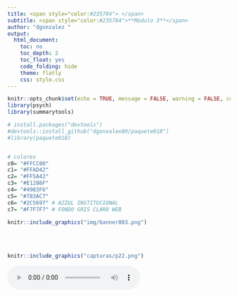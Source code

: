 ```yaml
---
title: <span style="color:#235784"> </span>  
subtitle: <span style="color:#235784">**Módulo 3**</span> 
author: "dgonzalez "
output:
  html_document:
    toc: no
    toc_depth: 2
    toc_float: yes
    code_folding: hide
    theme: flatly
    css: style.css
---      
```


```r
knitr::opts_chunk$set(echo = TRUE, message = FALSE, warning = FALSE, comment = NA)
library(psych)
library(summarytools)

# install.packages("devtools")
#devtools::install_github("dgonxalex80/paquete018")
#library(paquete018)


# colores
c0= "#FFCC00"
c1= "#FFAD42"
c2= "#FF5A42"
c3= "#E1286F"
c4= "#4983F6"
c5= "#783AC7"
c6= "#2C5697" # AZZUL INSTITUCIONAL
c7= "#F7F7F7" # FONDO GRIS CLARO WEB

```



```r
knitr::include_graphics("img/banner003.png")
```



<br/><br/>


```r
knitr::include_graphics("capturas/p22.png")
```
<audio controls>
  <source src="audio/problema1.mp4" type="audio/mpeg">
  Tu navegador no soporta el elemento de audio.
</audio>




<br/><br/><br/>


```r
knitr::include_graphics("capturas/p23.png")
```
<audio controls>
  <source src="audio/problema1a.mp4" type="audio/mpeg">
  Tu navegador no soporta el elemento de audio.
</audio>


<br/><br/><br/>

```r
knitr::include_graphics("capturas/p24.png")
```

<br/><br/><br/>

```r
knitr::include_graphics("capturas/p25.png")
```

<br/><br/><br/>


```r
knitr::include_graphics("capturas/p26.png")
```


<br/><br/><br/>

```r
knitr::include_graphics("capturas/p27.png")
```

<br/><br/><br/>

```r
knitr::include_graphics("capturas/p28.png")
```


<br/><br/><br/>

```r
knitr::include_graphics("capturas/p29.png")
```

<br/><br/><br/>

```r
knitr::include_graphics("capturas/p30.png")
```


<br/><br/><br/>


```r
knitr::include_graphics("capturas/p31.png")
```


<br/><br/><br/>

```r
knitr::include_graphics("capturas/p32.png")
```


<br/><br/><br/>

```r
knitr::include_graphics("capturas/p33.png")
```

<br/><br/><br/>

```r
knitr::include_graphics("capturas/p34.png")
```

<br/><br/><br/>


<br/><br/><br/>

```r
knitr::include_graphics("capturas/p40.png")
```




<br/><br/><br/>

```r
knitr::include_graphics("capturas/p41.png")
```



